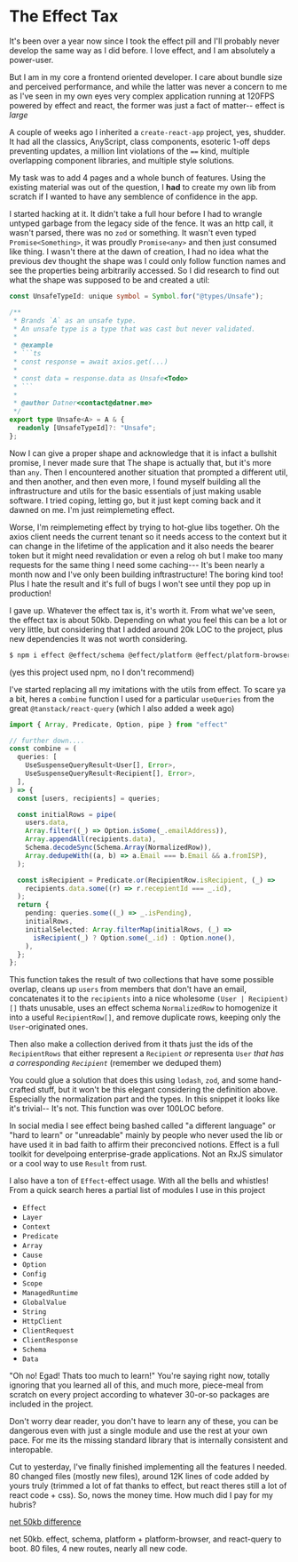 # The Effect Tax

It's been over a year now since I took the effect pill and I'll probably never develop the same way as I did before. I love effect, and I am absolutely a power-user.

But I am in my core a frontend oriented developer. I care about bundle size and perceived performance, and while the latter was never a concern to me as I've seen in my own eyes very complex application running at 120FPS powered by effect and react, the former was just a fact of matter-- effect is *large*

A couple of weeks ago I inherited a `create-react-app` project, yes, shudder.
It had all the classics, AnyScript, class components, esoteric 1-off deps preventing updates,
a million lint violations of the `==` kind, multiple overlapping component libraries,
and multiple style solutions.

My task was to add 4 pages and a whole bunch of features.
Using the existing material was out of the question, I **had** to create my own lib from scratch
if I wanted to have any semblence of confidence in the app.

I started hacking at it. It didn't take a full hour before I had to wrangle untyped garbage from the legacy
side of the fence. It was an http call, it wasn't parsed, there was no `zod` or something. It wasn't
even typed `Promise<Something>`, it was proudly `Promise<any>` and then just consumed like thing.
I wasn't there at the dawn of creation, I had no idea what the previous dev thought the shape was
I could only follow function names and see the properties being arbitrarily accessed. So I did research to
find out what the shape was supposed to be and created a util:

```ts
const UnsafeTypeId: unique symbol = Symbol.for("@types/Unsafe");

/**
 * Brands `A` as an unsafe type.
 * An unsafe type is a type that was cast but never validated.
 *
 * @example
 * ```ts
 * const response = await axios.get(...)
 *
 * const data = response.data as Unsafe<Todo>
 * ```
 *
 * @author Datner<contact@datner.me>
 */
export type Unsafe<A> = A & {
  readonly [UnsafeTypeId]?: "Unsafe";
};
```

Now I can give a proper shape and acknowledge that it is infact a bullshit promise, I never made sure that
The shape is actually that, but it's more than `any`.
Then I encountered another situation that prompted a different util, and then another, and then
even more, I found myself building all the
inftrastructure and utils for the basic essentials of just making usable software.
I tried coping, letting go, but it just kept coming back and it dawned on me. I'm just reimplemeting effect.

Worse, I'm reimplemeting effect by trying to hot-glue libs together. Oh the axios client needs the current
tenant so it needs access to the context but it can change in the lifetime of the application and it also
needs the bearer token but it might need revalidation or even a relog oh but I make too many requests
for the same thing I need some caching--- It's been nearly a month
now and I've only been building inftrastructure!
The boring kind too! Plus I hate the result and it's full of bugs I won't see until they pop up in production!

I gave up. Whatever the effect tax is, it's worth it.
From what we've seen, the effect tax is about 50kb. Depending on what you feel this can be
a lot or very little, but considering that I added around 20k LOC to the project, plus new dependencies
It was not worth considering.

```sh
$ npm i effect @effect/schema @effect/platform @effect/platform-browser
```

(yes this project used npm, no I don't recommend)

I've started replacing all my imitations with the utils from effect.
To scare ya a bit, heres a `combine` function I used for a particular `useQueries`
from the great `@tanstack/react-query` (which I also added a week ago)

```ts
import { Array, Predicate, Option, pipe } from "effect"

// further down....
const combine = (
  queries: [
    UseSuspenseQueryResult<User[], Error>,
    UseSuspenseQueryResult<Recipient[], Error>,
  ],
) => {
  const [users, recipients] = queries;

  const initialRows = pipe(
    users.data,
    Array.filter((_) => Option.isSome(_.emailAddress)),
    Array.appendAll(recipients.data),
    Schema.decodeSync(Schema.Array(NormalizedRow)),
    Array.dedupeWith((a, b) => a.Email === b.Email && a.fromISP),
  );

  const isRecipient = Predicate.or(RecipientRow.isRecipient, (_) =>
    recipients.data.some((r) => r.recepientId === _.id),
  );
  return {
    pending: queries.some((_) => _.isPending),
    initialRows,
    initialSelected: Array.filterMap(initialRows, (_) =>
      isRecipient(_) ? Option.some(_.id) : Option.none(),
    ),
  };
};
```

This function takes the result of two collections that have some possible overlap,
cleans up `users` from members that don't have an email,
concatenates it to the `recipients` into a nice wholesome `(User | Recipient)[]` thats unusable,
uses an effect schema `NormalizedRow` to homogenize it into a useful `RecipientRow[]`, and remove duplicate
rows, keeping only the `User`-originated ones.

Then also make a collection derived from it thats just the ids of the `RecipientRows` that either represent
a `Recipient` *or* representa `User` *that has a corresponding `Recipient`* (remember we deduped them)

You could glue a solution that does this using `lodash`, `zod`, and some hand-crafted stuff, but it won't
be this elegant considering the definition above. Especially the normalization part and the types.
In this snippet it looks like it's trivial-- It's not. This function was over 100LOC before.

In social media I see effect being bashed called "a different language" or "hard to learn" or "unreadable"
mainly by people who never used the lib or have used it in bad faith to affirm their preconcived notions.
Effect is a full toolkit for develpoing enterprise-grade applications. Not an RxJS simulator or a cool way
to use `Result` from rust.

I also have a ton of `Effect`-effect usage.
With all the bells and whistles! From a quick search heres a partial list of modules I use in this project

- `Effect`
- `Layer`
- `Context`
- `Predicate`
- `Array`
- `Cause`
- `Option`
- `Config`
- `Scope`
- `ManagedRuntime`
- `GlobalValue`
- `String`
- `HttpClient`
- `ClientRequest`
- `ClientResponse`
- `Schema`
- `Data`

"Oh no! Egad! Thats too much to learn!" You're saying right now, totally ignoring that you learned
all of this, and much more, piece-meal from scratch on every project according to whatever 30-or-so packages
are included in the project.

Don't worry dear reader, you don't have to learn any of these, you can be dangerous
even with just a single module and use the rest at your own pace. For me its the missing standard library
that is internally consistent and interopable.

Cut to yesterday, I've finally finished implementing all the features I needed.
80 changed files (mostly new files), around 12K lines of code added by yours truly
(trimmed a lot of fat thanks to effect, but react theres still a lot of react code + css).
So, nows the money time. How much did I pay for my hubris?

[net 50kb difference](/public/images/datner-bundle-50kb.png)

net 50kb.
effect, schema, platform + platform-browser, and react-query to boot.
80 files, 4 new routes, nearly all new code.

